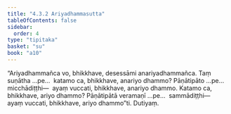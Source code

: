 ```yaml
---
title: "4.3.2 Ariyadhammasutta"
tableOfContents: false
sidebar:
  order: 4
type: "tipitaka"
basket: "su"
book: "a10"
---
```



<DynamicBreadcrumb />

<Division number="179" book="a10">

<Paragraph number="1324" book="a10">
“Ariyadhammañca vo, bhikkhave, desessāmi anariyadhammañca. Taṃ suṇātha …pe…  katamo ca, bhikkhave, anariyo dhammo? Pāṇātipāto …pe…  micchādiṭṭhi—  ayaṃ vuccati, bhikkhave, anariyo dhammo.
</Paragraph>

<Paragraph number="1325" book="a10">
Katamo ca, bhikkhave, ariyo dhammo? Pāṇātipātā veramaṇī …pe…  sammādiṭṭhi—  ayaṃ vuccati, bhikkhave, ariyo dhammo”ti.

</Paragraph>
</Division>

<Paragraph number="1326" type="center" book="a10">
Dutiyaṃ.
</Paragraph>